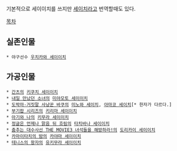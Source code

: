 기본적으로 세이이치를 쓰지만 [[세이치]]라고 번역할때도 있다. 

[[목차]]

== 실존인물 ==
 * 야구선수 [[우치카와 세이이치]]

== 가공인물 ==
 * [[간츠]]의 [[키쿠치 세이이치]]
 * [[내일 만났던 소녀]]의 [[미야모토 세이이치]] 
 * [[도박마-거짓말 사냥꾼 바쿠]]의 [[미노와 세이치]], [[아마코 세이치]][* 한자가 다르다.]
 * [[부기팝 시리즈]]의 [[키리마 세이이치]]
 * [[아기와 나]]의 [[키무라 세이이치]]
 * [[정글은 언제나 맑음 뒤 흐림]]의 [[타치바나 세이이치]] 
 * [[춤추는 대수사선 THE MOVIE3 녀석들을 해방하라!]]의 [[도리카이 세이이치]]
 * [[카마이타치의 밤]]의 [[카야마 세이이치]]
 * [[테니스의 왕자]]의 [[유키무라 세이이치]]
